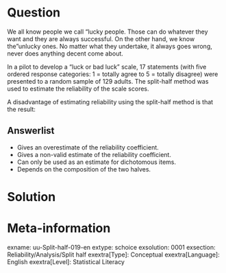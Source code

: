 Question
========
We all know people we call "lucky people. Those can do whatever they want and they are always successful. On the other hand, we know the "unlucky ones. No matter what they undertake, it always goes wrong, never does anything decent come about.

In a pilot to develop a "luck or bad luck" scale, 17 statements (with five ordered response categories: 1 = totally agree to 5 = totally disagree) were presented to a random sample of 129 adults. The split-half method was used to estimate the reliability of the scale scores.

A disadvantage of estimating reliability using the split-half method is that the result: 

Answerlist
----------
* Gives an overestimate of the reliability coefficient.
* Gives a non-valid estimate of the reliability coefficient.
* Can only be used as an estimate for dichotomous items.
* Depends on the composition of the two halves.


Solution
========

Meta-information
================
exname: uu-Split-half-019-en
extype: schoice
exsolution: 0001
exsection: Reliability/Analysis/Split half
exextra[Type]: Conceptual
exextra[Language]: English
exextra[Level]: Statistical Literacy
